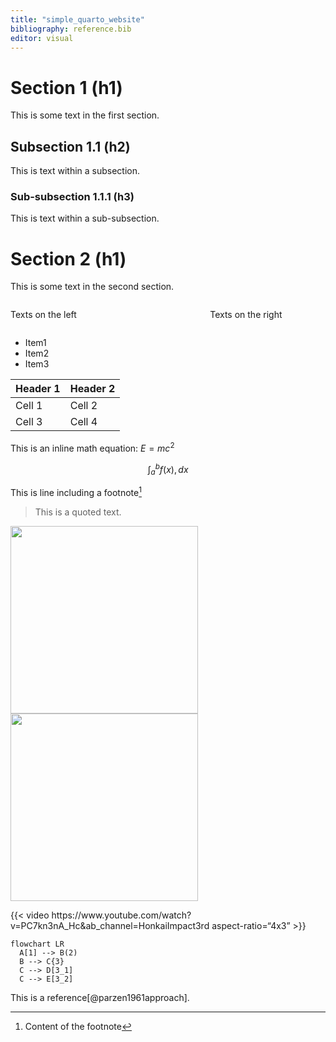 ```yaml
---
title: "simple_quarto_website"
bibliography: reference.bib
editor: visual
---
```


# Section 1 (h1)
This is some text in the first section.

## Subsection 1.1 (h2)
This is text within a subsection.

### Sub-subsection 1.1.1 (h3)
This is text within a sub-subsection.

# Section 2 (h1)
This is some text in the second section.


:::: {.columns}

::: {.column width="40%"}
Texts on the left
:::

::: {.column width="20%"}

:::

::: {.column width="40%"}
Texts on the right
:::

::::

- Item1
- Item2
- Item3

| Header 1 | Header 2 |
|----------|----------|
| Cell 1   | Cell 2   |
| Cell 3   | Cell 4   |

This is an inline math equation: $E=mc^2$


$$
\int_{a}^{b} f(x) , dx
$$

This is line including a footnote[^1]

[^1]: Content of the footnote

> This is a quoted text.

![](./images/image1.jpg){width=300}
![](./images/image2.jpg){width=300}


{{< video https://www.youtube.com/watch?v=PC7kn3nA_Hc&ab_channel=HonkaiImpact3rd aspect-ratio="4x3" >}}

```mermaid
flowchart LR
  A[1] --> B(2)
  B --> C{3}
  C --> D[3_1]
  C --> E[3_2]
```

This is a reference[@parzen1961approach].
  



